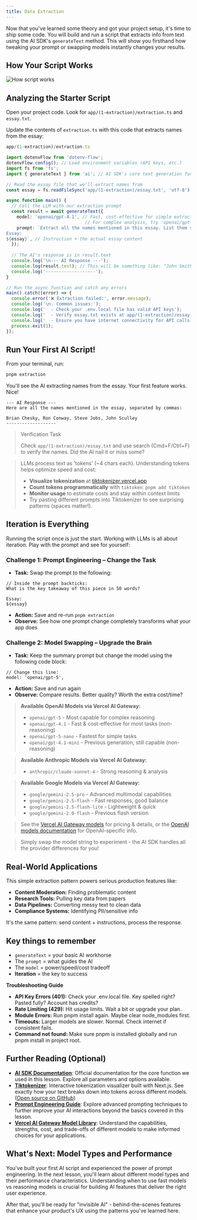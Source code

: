 ```yaml
---
title: Data Extraction
---
```


Now that you've learned some theory and got your project setup, it's time to ship some code. You will build and run a script that extracts info from text using the AI SDK's `generateText` method. This will show you firsthand how tweaking your prompt or swapping models instantly changes your results.

## How Your Script Works

![How script works](/assets/aisdk-howscriptwork.png)

## Analyzing the Starter Script

Open your project code. Look for `app/(1-extraction)/extraction.ts` and `essay.txt`.

Update the contents of `extraction.ts` with this code that extracts names from the essay:

```typescript
app/(1-extraction)/extraction.ts

import dotenvFlow from 'dotenv-flow';
dotenvFlow.config(); // Load environment variables (API keys, etc.)
import fs from 'fs';
import { generateText } from 'ai'; // AI SDK's core text generation function

// Read the essay file that we'll extract names from
const essay = fs.readFileSync('app/(1-extraction)/essay.txt', 'utf-8');

async function main() {
  // Call the LLM with our extraction prompt
  const result = await generateText({
    model: 'openai/gpt-4.1', // Fast, cost-effective for simple extraction tasks (non-reasoning)
                              // For complex analysis, try 'openai/gpt-5' (reasoning model, slower but more accurate)
    prompt: `Extract all the names mentioned in this essay. List them separated by commas.
Essay:
${essay}`, // Instruction + the actual essay content
  });
  
  // The AI's response is in result.text
  console.log('\n--- AI Response ---');
  console.log(result.text); // This will be something like: "John Smith, Jane Doe, ..."
  console.log('-------------------');
}

// Run the async function and catch any errors
main().catch((error) => {
  console.error('❌ Extraction failed:', error.message);
  console.log('\n💡 Common issues:');
  console.log('  - Check your .env.local file has valid API keys');
  console.log('  - Verify essay.txt exists at app/(1-extraction)/essay.txt');
  console.log('  - Ensure you have internet connectivity for API calls');
  process.exit(1);
});
```

## Run Your First AI Script!

From your terminal, run:

```bash
pnpm extraction
```

You'll see the AI extracting names from the essay. Your first feature works. Nice!

```
--- AI Response ---
Here are all the names mentioned in the essay, separated by commas:

Brian Chesky, Ron Conway, Steve Jobs, John Sculley
-------------------
```

> Verification Task
>
> Check `app/(1-extraction)/essay.txt` and use search (Cmd+F/Ctrl+F) to verify the names. Did the AI nail it or miss some?

> LLMs process text as 'tokens' (~4 chars each). Understanding tokens helps optimize speed and cost:
> *   **Visualize tokenization** at [tiktokenizer.vercel.app](https://tiktokenizer.vercel.app/)
> *   **Count tokens programmatically** with `tiktoken`: `pnpm add tiktoken`
> *   **Monitor usage** to estimate costs and stay within context limits
> * Try pasting different prompts into Tiktokenizer to see surprising patterns (spaces matter!).

## Iteration is Everything

Running the script once is just the start. Working with LLMs is all about iteration. Play with the prompt and see for yourself:

### Challenge 1: Prompt Engineering – Change the Task

*   **Task:** Swap the prompt to the following:

```
// Inside the prompt backticks:
What is the key takeaway of this piece in 50 words?

Essay:
${essay}
```

*   **Action:** Save and re-run `pnpm extraction`
*   **Observe:** See how one prompt change completely transforms what your app does

### Challenge 2: Model Swapping – Upgrade the Brain

*   **Task:** Keep the summary prompt but change the model using the following code block:

```
// Change this line:
model: 'openai/gpt-5',
```

*   **Action:** Save and run again
*   **Observe:** Compare results. Better quality? Worth the extra cost/time?

> **Available OpenAI Models via Vercel AI Gateway:**
> *   `openai/gpt-5` - Most capable for complex reasoning
> *   `openai/gpt-4.1` - Fast & cost-effective for most tasks (non-reasoning)
> *   `openai/gpt-5-nano` - Fastest for simple tasks
> *   `openai/gpt-4.1-mini` - Previous generation, still capable (non-reasoning)

> **Available Anthropic Models via Vercel AI Gateway:**
> *   `anthropic/claude-sonnet-4` - Strong reasoning & analysis

> **Available Google Models via Vercel AI Gateway:**
> *   `google/gemini-2.5-pro` - Advanced multimodal capabilities
> *   `google/gemini-2.5-flash` - Fast responses, good balance
> *   `google/gemini-2.5-flash-lite` - Lightweight & quick
> *   `google/gemini-2.0-flash` - Previous flash version

> See the [Vercel AI Gateway models](https://vercel.com/ai-gateway/models) for pricing & details, or the [OpenAI models documentation](https://platform.openai.com/docs/models) for OpenAI-specific info.

> Simply swap the model string to experiment - the AI SDK handles all the provider differences for you!

## Real-World Applications

This simple extraction pattern powers serious production features like:

*   **Content Moderation:** Finding problematic content
*   **Research Tools:** Pulling key data from papers
*   **Data Pipelines:** Converting messy text to clean data
*   **Compliance Systems:** Identifying PII/sensitive info

It's the same pattern: send content + instructions, process the response.

## Key things to remember

*   `generateText` = your basic AI workhorse
*   The `prompt` = what guides the AI
*   The `model` = power/speed/cost tradeoff
*   **Iteration** = the key to success

**Troubleshooting Guide**

* **API Key Errors (401):** Check your .env.local file. Key spelled right? Pasted fully? Account has credits?
* **Rate Limiting (429):** Hit usage limits. Wait a bit or upgrade your plan.
* **Module Errors:** Run pnpm install again. Maybe clear node_modules first.
* **Timeouts:** Larger models are slower. Normal. Check internet if consistent fails.
* **Command not found:** Make sure pnpm is installed globally and run pnpm install in project root.

## Further Reading (Optional)

*   [**AI SDK Documentation**](https://ai-sdk.dev/docs/ai-sdk-core/generating-text): Official documentation for the core function we used in this lesson. Explore all parameters and options available.
*   [**Tiktokenizer**](https://tiktokenizer.vercel.app/): Interactive tokenization visualizer built with Next.js. See exactly how your text breaks down into tokens across different models. ([Open source on GitHub](https://github.com/dqbd/tiktokenizer))
*   [**Prompt Engineering Guide**](https://www.promptingguide.ai/): Explore advanced prompting techniques to further improve your AI interactions beyond the basics covered in this lesson.
*   [**Vercel AI Gateway Model Library**](https://ai-sdk.dev/model-library): Understand the capabilities, strengths, cost, and trade-offs of different models to make informed choices for your applications.

## What's Next: Model Types and Performance

You've built your first AI script and experienced the power of prompt engineering. In the next lesson, you'll learn about different model types and their performance characteristics. Understanding when to use fast models vs reasoning models is crucial for building AI features that deliver the right user experience.

After that, you'll be ready for "invisible AI" - behind-the-scenes features that enhance your product's UX using the patterns you've learned here.